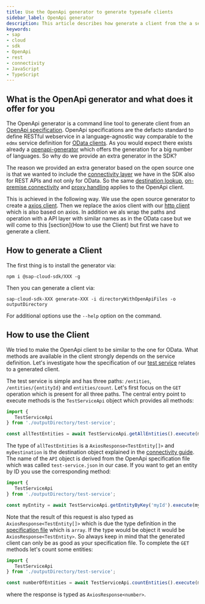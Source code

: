 ```yaml
---
title: Use the OpenApi generator to generate typesafe clients
sidebar_label: OpenApi generator
description: This article describes how generate a client from the a service definition and how to use the client.
keywords:
- sap
- cloud
- sdk
- OpenApi
- rest
- connectivity
- JavaScript
- TypeScript
---
```



## What is the OpenApi generator and what does it offer for you

The OpenApi generator is a command line tool to generate client from an [OpenApi specification](https://swagger.io/specification/).
OpenApi specifications are the defacto standard to define RESTful webservice in a language-agnostic way comparable to the `edmx` service definition for [OData clients](./odata/overview.mdx).
As you would expect there exists already a [openapi-generator](https://github.com/OpenAPITools/openapi-generator) which offers the generation for a big number of languages.
So why do we provide an extra generator in the SDK?

The reason we provided an extra generator based on the open source one is that we wanted to include the [connectivity layer](./connectivity) we have in the SDK also for REST APIs and not only for OData.
So the same [destination lookup](./connectivity/destination), [on-premise connectivity](./connectivity/on-premise) and [proxy handling](./connectivity/proxy) applies to the OpenApi client.

This is achieved in the following way.
We use the open source generator to create a [axios client](https://github.com/OpenAPITools/openapi-generator/blob/master/docs/generators/typescript-axios.md).
Then we replace the axios client with our [http client](./connectivity/generic-http-client) which is also based on axios.
In addition we als wrap the paths and operation with a API layer with similar names as in the OData case but we will come to this [section](How to use the Client) but first we have to generate a client.

## How to generate a Client

The first thing is to install the generator via:
```
npm i @sap-cloud-sdk/XXX -g
```

Then you can generate a client via:

```
sap-cloud-sdk-XXX generate-XXX -i directoryWithOpenApiFiles -o outputDirectory
```

For additional options use the `--help` option on the command.

## How to use the Client

We tried to make the OpenApi client to be similar to the one for OData.
What methods are available in the client strongly depends on the service definition.
Let's investigate how the specification of our  [test service](XXX) relates to a generated client.

The test service is simple and has three paths: `/entities`, `/entities/{entityId}` and `entities/count`.
Let's first focus on the `GET` operation which is present for all three paths.
The central entry point to execute methods is the `TestServiceApi` object which provides all methods:

```ts
import {
   TestServiceApi
} from './outputDirectory/test-service';

const allTestEntities = await TestServiceApi.getAllEntities().execute(myDestination);
```

The type of `allTestEntities` is a `AxiosResponse<TestEntity[]>` and `myDestination` is the destination object explained in the [connectivity guide](./connectivity/destination).
The name of the `API` object is derived from the OpenApi specification file which was called `test-service.json` in our case.
If you want to get an entity by ID you use the corresponding method:

```ts
import {
   TestServiceApi
} from './outputDirectory/test-service';

const myEntity = await TestServiceApi.getEntityByKey('myId').execute(myDestination);
```

Note that the result of this request is also typed as `AxiosResponse<TestEntity[]>`  which is due the type definition in the [specification file](XXX) which is `array`.
If the type would be object it would be `AxiosResponse<TestEntity>`.
So always keep in mind that the generated client can only be as good as your specification file.
To complete the `GET` methods let's count some entities:

```ts
import {
   TestServiceApi
} from './outputDirectory/test-service';

const numberOfEntities = await TestServiceApi.countEntities().execute(myDestination);
```

where the response is typed as `AxiosResponse<number>`.



